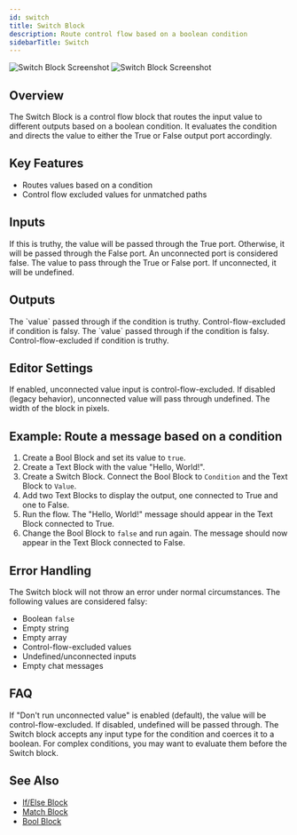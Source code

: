 ```yaml
---
id: switch
title: Switch Block
description: Route control flow based on a boolean condition
sidebarTitle: Switch
---
```


<Frame>
  <img src="/block-reference/assets/switch_light.png" alt="Switch Block Screenshot" className="block dark:hidden" />
  <img src="/block-reference/assets/switch_dark.png" alt="Switch Block Screenshot" className="hidden dark:block" />
</Frame>

## Overview
The Switch Block is a control flow block that routes the input value to different outputs based on a boolean condition. It evaluates the condition and directs the value to either the True or False output port accordingly.

## Key Features

- Routes values based on a condition
- Control flow excluded values for unmatched paths

## Inputs

<ParamField path="Condition" type="any">
  If this is truthy, the value will be passed through the True port. Otherwise, it will be passed through the False port. An unconnected port is considered false.
</ParamField>

<ParamField path="Value" type="any">
  The value to pass through the True or False port. If unconnected, it will be undefined.
</ParamField>

## Outputs

<ResponseField name="True" type="any">
  The `value` passed through if the condition is truthy. Control-flow-excluded if condition is falsy.
</ResponseField>

<ResponseField name="False" type="any">
  The `value` passed through if the condition is falsy. Control-flow-excluded if condition is truthy.
</ResponseField>

## Editor Settings

<ParamField path="Don't run unconnected value" type="boolean" default={true}>
  If enabled, unconnected value input is control-flow-excluded. If disabled (legacy behavior), unconnected value will pass through undefined.
</ParamField>

<ParamField path="Width" type="number" default={150}>
  The width of the block in pixels.
</ParamField>

## Example: Route a message based on a condition

1. Create a Bool Block and set its value to `true`.
2. Create a Text Block with the value "Hello, World!".
3. Create a Switch Block. Connect the Bool Block to `Condition` and the Text Block to `Value`.
4. Add two Text Blocks to display the output, one connected to True and one to False.
5. Run the flow. The "Hello, World!" message should appear in the Text Block connected to True.
6. Change the Bool Block to `false` and run again. The message should now appear in the Text Block connected to False.

## Error Handling

The Switch block will not throw an error under normal circumstances. The following values are considered falsy:

- Boolean `false`
- Empty string
- Empty array
- Control-flow-excluded values
- Undefined/unconnected inputs
- Empty chat messages

## FAQ

<AccordionGroup>
  <Accordion title="What happens if the Value input is not provided?">
    If "Don't run unconnected value" is enabled (default), the value will be control-flow-excluded. If disabled, undefined will be passed through.
  </Accordion>

  <Accordion title="Can I use complex conditions with the Switch block?">
    The Switch block accepts any input type for the condition and coerces it to a boolean. For complex conditions, you may want to evaluate them before the Switch block.
  </Accordion>
</AccordionGroup>

## See Also

- [If/Else Block](/block-reference/logic/if-else)
- [Match Block](/block-reference/logic/match)
- [Bool Block](/block-reference/data/bool)
